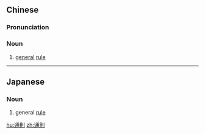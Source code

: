 ==Chinese==
{{zh-forms|s=通则}}

===Pronunciation===
{{zh-pron
|m=tōngzé
|c=tung1 zak1
|mn=thong-chak/tw,xm,zz:thong-chek
|cat=n
}}

===Noun===
{{zh-noun}}

# [[general]] [[rule]]

----

==Japanese==
{{ja-kanjitab|つう|そく|yomi=on}}

===Noun===
{{ja-noun|つうそく}}

# general [[rule]]

[[hu:通則]]
[[zh:通則]]